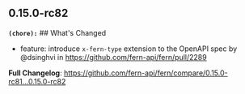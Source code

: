 ## 0.15.0-rc82
**`(chore):`** ## What's Changed
* feature: introduce `x-fern-type` extension to the OpenAPI spec by @dsinghvi in https://github.com/fern-api/fern/pull/2289


**Full Changelog**: https://github.com/fern-api/fern/compare/0.15.0-rc81...0.15.0-rc82


